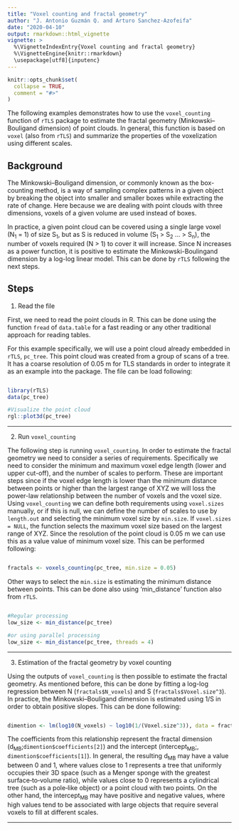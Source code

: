 ```yaml
---
title: "Voxel counting and fractal geometry"
author: "J. Antonio Guzmán Q. and Arturo Sanchez-Azofeifa"
date: "2020-04-10"
output: rmarkdown::html_vignette
vignette: >
  %\VignetteIndexEntry{Voxel counting and fractal geometry}
  %\VignetteEngine{knitr::rmarkdown}
  \usepackage[utf8]{inputenc}
---
```


```r
knitr::opts_chunk$set(
  collapse = TRUE,
  comment = "#>"
)
```

The following examples demonstrates how to use the `voxel_counting` function of `rTLS` package to estimate the fractal geometry (Minkowski–Bouligand dimension) of point clouds. In general, this function is based on `voxel` (also from `rTLS`) and summarize the properties of the voxelization using different scales.

## Background

The Minkowski–Bouligand dimension, or commonly known as the box-counting method, is a way of sampling complex patterns in a given object by breaking the object into smaller and smaller boxes while extracting the rate of change. Here because we are dealing with point clouds with three dimensions, voxels of a given volume are used instead of boxes. 

In practice, a given point cloud can be covered using a single large voxel (N<sub>1</sub> = 1) of size S<sub>1</sub>, but as S is reduced in volume (S<sub>1</sub> > S<sub>2</sub> … > S<sub>n</sub>), the number of voxels required (N > 1) to cover it will increase. Since N increases as a power function, it is positive to estimate the Minkowski-Boulingand dimension by a log-log linear model. This can be done by `rTLS` following the next steps.

## Steps
1. Read the file

First, we need to read the point clouds in R. This can be done using the function `fread` of `data.table` for a fast reading or any other traditional approach for reading tables.

For this example specifically, we will use a point cloud already embedded in `rTLS`, `pc_tree`. This point cloud was created from a group of scans of a tree. It has a coarse resolution of 0.05 m for TLS standards in order to integrate it as an example into the package. The file can be load following:

```r 

library(rTLS)
data(pc_tree)

#Visualize the point cloud
rgl::plot3d(pc_tree)

```
***

2. Run `voxel_counting`

The following step is running `voxel_counting`. In order to estimate the fractal geometry we need to consider a series of requirements. Specifically we need to consider the minimum and maximum voxel edge length (lower and upper cut-off), and the number of scales to perform. These are important steps since if the voxel edge length is lower than the minimum distance between points or higher than the largest range of XYZ we will loss the power-law relationship between the number of voxels and the voxel size. Using `voxel_counting` we can define both requirements using `voxel.sizes` manually, or if this is null, we can define the number of scales to use by `length.out` and selecting the minimum voxel size by `min.size`. If `voxel.sizes = NULL`, the function selects the maximum voxel size based on the largest range of XYZ. Since the resolution of the point cloud is 0.05 m we can use this as a value value of minimum voxel size. This can be performed following:

```r

fractals <- voxels_counting(pc_tree, min.size = 0.05)

```

Other ways to select the `min.size` is estimating the minimum distance between points. This can be done also using 'min_distance' function also from `rTLS`. 

```r 

#Regular processing
low_size <- min_distance(pc_tree)

#or using parallel processing
low_size <- min_distance(pc_tree, threads = 4)

```
***

3. Estimation of the fractal geometry by voxel counting

Using the outputs of `voxel_counting` is then possible to estimate the fractal geometry. As mentioned before, this can be done by fitting a log-log regression between N (`fractals$N_voxels`) and S (`fractals$Voxel.size^3`). In practice, the Minkowski–Bouligand dimension is estimated using 1/S in order to obtain positive slopes. This can be done following:

```r

dimention <- lm(log10(N_voxels) ~ log10(1/(Voxel.size^3)), data = fractals)

```

The coefficients from this relationship represent the fractal dimension (d<sub>MB</sub>;`dimention$coefficients[2]`) and the intercept (intercept<sub>MB</sub>;, `dimention$coefficients[1]`). In general, the resulting d<sub>MB</sub> may have a value between 0 and 1, where values close to 1 represents a tree that uniformly occupies their 3D space (such as a Menger sponge with the greatest surface‐to‐volume ratio), while values close to 0 represents a cylindrical tree (such as a pole‐like object) or a point cloud with two points. On the other hand, the intercept<sub>MB</sub> may have positive and negative values, where high values tend to be associated with large objects that require several voxels to fill at different scales.

***
